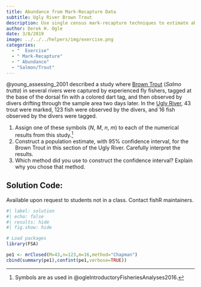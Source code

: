 ```yaml
---
title: Abundance from Mark-Recapture Data
subtitle: Ugly River Brown Trout
description: Use single census mark-recapture techniques to estimate abundance of Brown Trout in a stretch of the Ugly River (New Zealand).
author: Derek H. Ogle
date: 3/8/2019
image: ../../../helpers/img/exercise.png
categories:
  - "  Exercise"
  - " Mark-Recapture"
  - " Abundance"
  - "Salmon/Trout"
---
```


@young_assessing_2001 described a study where [Brown Trout](https://en.wikipedia.org/wiki/Brown_trout) (*Salmo trutta*) in several rivers were captured by experienced fly fishers, tagged at the base of the dorsal fin with a colored dart tag, and then observed by divers drifting through the sample area two days later. In the [Ugly River](https://nzfishing.com/west-coast/where-to-fish/ugly-river/), 43 trout were marked, 123 fish were observed by the divers, and 16 fish observed by the divers were tagged.

1. Assign one of these symbols ($N$, $M$, $n$, $m$) to each of the numerical results from this study.^[Symbols are as used in @ogleIntroductoryFisheriesAnalyses2016.]
1. Construct a population estimate, with 95% confidence interval, for the Brown Trout in this section of the Ugly River. Carefully interpret the results.
1. Which method did you use to construct the confidence interval? Explain why you chose that method.

:::{.callout-important appearance="simple"}
## Solution Code:
Available upon request to students not in a class. Contact fishR maintainers.
:::

```r
#| label: solution 
#| echo: false
#| results: hide
#| fig.show: hide

# Load packages
library(FSA)

pe1 <- mrClosed(M=43,n=123,m=16,method="Chapman")
cbind(summary(pe1),confint(pe1,verbose=TRUE))
```
